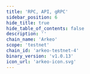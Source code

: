 ```yaml
---
title: 'RPC, API, gRPC'
sidebar_position: 6
hide_title: true
hide_table_of_contents: false
description: ''
chain_name: 'Arkeo'
scope: 'testnet'
chain_id: 'arkeo-testnet-4'
binary_version: 'v1.0.13'
icon_url: 'arkeo-icon.svg'
---
```



<PageTitle
  iconUrl="img/arkeo-icon.svg"
  title="Arkeo NODERS Public Endpoints"
  chainId="arkeo-testnet-4"
  version="v1.0.13"
/>

<Endpoints
  api="https://arkeo-t-api.noders.services"
  rpc="https://arkeo-t-rpc.noders.services"
  grpc="arkeo-t-grpc.noders.services:443"
  jsonRpc=""
/>